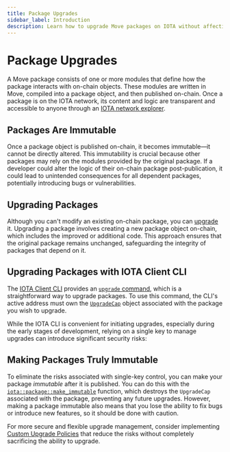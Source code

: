 ```yaml
---
title: Package Upgrades
sidebar_label: Introduction
description: Learn how to upgrade Move packages on IOTA without affecting existing dependencies.
---
```


# Package Upgrades

A Move package consists of one or more modules that define how the package interacts with on-chain objects. 
These modules are written in Move, compiled into a package object, and then published on-chain.
Once a package is on the IOTA network,
its content and logic are transparent and accessible to anyone through an [IOTA network explorer](https://explorer.iota.cafe/).

## Packages Are Immutable

Once a package object is published on-chain, it becomes immutable—it cannot be directly altered.
This immutability is crucial because other packages may rely on the modules provided by the original package.
If a developer could alter the logic of their on-chain package post-publication,
it could lead to unintended consequences for all dependent packages, potentially introducing bugs or vulnerabilities.

## Upgrading Packages

Although you can't modify an existing on-chain package, you can [upgrade](upgrade.mdx) it.
Upgrading a package involves creating a new package object on-chain, which includes the improved or additional code.
This approach ensures that the original package remains unchanged,
safeguarding the integrity of packages that depend on it. 

## Upgrading Packages with IOTA Client CLI

The [IOTA Client CLI](../../../../references/cli/client.mdx) provides an [`upgrade` command](../../../../references/cli/client.mdx#commands),
which is a straightforward way to upgrade packages.
To use this command, the CLI's active address must own the [`UpgradeCap`](../../../../references/framework/iota-framework/package) object
associated with the package you wish to upgrade.

While the IOTA CLI is convenient for initiating upgrades, especially during the early stages of development,
relying on a single key to manage upgrades can introduce significant security risks:

<UpgradeSingleKeyRisk />

## Making Packages Truly Immutable

To eliminate the risks associated with single-key control, you can make your package _immutable_ after it is published.
You can do this with the [`iota::package::make_immutable`](../../../../references/framework/iota-framework/package#function-make_immutable) function,
which destroys the `UpgradeCap` associated with the package, preventing any future upgrades.
However, making a package immutable also means that you lose the ability to fix bugs or introduce new features,
so it should be done with caution.

For more secure and flexible upgrade management,
consider implementing [Custom Upgrade Policies](custom-policies.mdx) that reduce the risks
without completely sacrificing the ability to upgrade.

